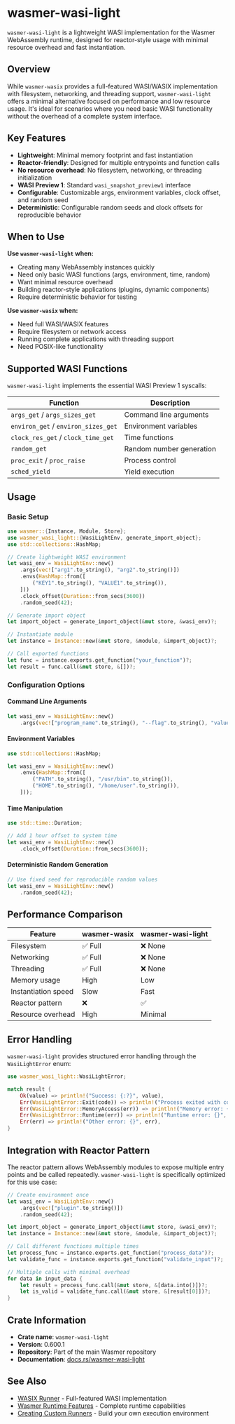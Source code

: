 # wasmer-wasi-light

`wasmer-wasi-light` is a lightweight WASI implementation for the Wasmer WebAssembly runtime, designed for reactor-style usage with minimal resource overhead and fast instantiation.

## Overview

While `wasmer-wasix` provides a full-featured WASI/WASIX implementation with filesystem, networking, and threading support, `wasmer-wasi-light` offers a minimal alternative focused on performance and low resource usage. It's ideal for scenarios where you need basic WASI functionality without the overhead of a complete system interface.

## Key Features

- **Lightweight**: Minimal memory footprint and fast instantiation
- **Reactor-friendly**: Designed for multiple entrypoints and function calls
- **No resource overhead**: No filesystem, networking, or threading initialization
- **WASI Preview 1**: Standard `wasi_snapshot_preview1` interface
- **Configurable**: Customizable args, environment variables, clock offset, and random seed
- **Deterministic**: Configurable random seeds and clock offsets for reproducible behavior

## When to Use

**Use `wasmer-wasi-light` when:**
- Creating many WebAssembly instances quickly
- Need only basic WASI functions (args, environment, time, random)
- Want minimal resource overhead
- Building reactor-style applications (plugins, dynamic components)
- Require deterministic behavior for testing

**Use `wasmer-wasix` when:**
- Need full WASI/WASIX features
- Require filesystem or network access
- Running complete applications with threading support
- Need POSIX-like functionality

## Supported WASI Functions

`wasmer-wasi-light` implements the essential WASI Preview 1 syscalls:

| Function | Description |
|----------|-------------|
| `args_get` / `args_sizes_get` | Command line arguments |
| `environ_get` / `environ_sizes_get` | Environment variables |
| `clock_res_get` / `clock_time_get` | Time functions |
| `random_get` | Random number generation |
| `proc_exit` / `proc_raise` | Process control |
| `sched_yield` | Yield execution |

## Usage

### Basic Setup

```rust
use wasmer::{Instance, Module, Store};
use wasmer_wasi_light::{WasiLightEnv, generate_import_object};
use std::collections::HashMap;

// Create lightweight WASI environment
let wasi_env = WasiLightEnv::new()
    .args(vec!["arg1".to_string(), "arg2".to_string()])
    .envs(HashMap::from([
        ("KEY1".to_string(), "VALUE1".to_string()),
    ]))
    .clock_offset(Duration::from_secs(3600))
    .random_seed(42);

// Generate import object
let import_object = generate_import_object(&mut store, &wasi_env)?;

// Instantiate module
let instance = Instance::new(&mut store, &module, &import_object)?;

// Call exported functions
let func = instance.exports.get_function("your_function")?;
let result = func.call(&mut store, &[])?;
```

### Configuration Options

#### Command Line Arguments
```rust
let wasi_env = WasiLightEnv::new()
    .args(vec!["program_name".to_string(), "--flag".to_string(), "value".to_string()]);
```

#### Environment Variables
```rust
use std::collections::HashMap;

let wasi_env = WasiLightEnv::new()
    .envs(HashMap::from([
        ("PATH".to_string(), "/usr/bin".to_string()),
        ("HOME".to_string(), "/home/user".to_string()),
    ]));
```

#### Time Manipulation
```rust
use std::time::Duration;

// Add 1 hour offset to system time
let wasi_env = WasiLightEnv::new()
    .clock_offset(Duration::from_secs(3600));
```

#### Deterministic Random Generation
```rust
// Use fixed seed for reproducible random values
let wasi_env = WasiLightEnv::new()
    .random_seed(42);
```

## Performance Comparison

| Feature | wasmer-wasix | wasmer-wasi-light |
|---------|-------------|-------------------|
| Filesystem | ✅ Full | ❌ None |
| Networking | ✅ Full | ❌ None |
| Threading | ✅ Full | ❌ None |
| Memory usage | High | Low |
| Instantiation speed | Slow | Fast |
| Reactor pattern | ❌ | ✅ |
| Resource overhead | High | Minimal |

## Error Handling

`wasmer-wasi-light` provides structured error handling through the `WasiLightError` enum:

```rust
use wasmer_wasi_light::WasiLightError;

match result {
    Ok(value) => println!("Success: {:?}", value),
    Err(WasiLightError::Exit(code)) => println!("Process exited with code: {}", code),
    Err(WasiLightError::MemoryAccess(err)) => println!("Memory error: {}", err),
    Err(WasiLightError::Runtime(err)) => println!("Runtime error: {}", err),
    Err(err) => println!("Other error: {}", err),
}
```

## Integration with Reactor Pattern

The reactor pattern allows WebAssembly modules to expose multiple entry points and be called repeatedly. `wasmer-wasi-light` is specifically optimized for this use case:

```rust
// Create environment once
let wasi_env = WasiLightEnv::new()
    .args(vec!["plugin".to_string()])
    .random_seed(42);

let import_object = generate_import_object(&mut store, &wasi_env)?;
let instance = Instance::new(&mut store, &module, &import_object)?;

// Call different functions multiple times
let process_func = instance.exports.get_function("process_data")?;
let validate_func = instance.exports.get_function("validate_input")?;

// Multiple calls with minimal overhead
for data in input_data {
    let result = process_func.call(&mut store, &[data.into()])?;
    let is_valid = validate_func.call(&mut store, &[result[0]])?;
}
```

## Crate Information

- **Crate name**: `wasmer-wasi-light`
- **Version**: 0.600.1
- **Repository**: Part of the main Wasmer repository
- **Documentation**: [docs.rs/wasmer-wasi-light](https://docs.rs/wasmer-wasi-light)

## See Also

- [WASIX Runner](/runtime/runners/wasix) - Full-featured WASI implementation
- [Wasmer Runtime Features](/runtime/features) - Complete runtime capabilities
- [Creating Custom Runners](/runtime/runners/create) - Build your own execution environment